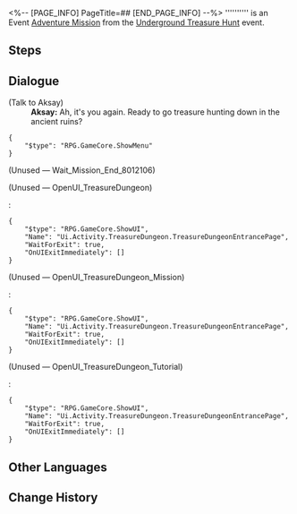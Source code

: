 <%-- [PAGE_INFO]
PageTitle=##
[END_PAGE_INFO] --%>
{{Stub|Dialogue.}}
{{Mission Infobox
|id            = 8012106
|title         = 
|image         = <!--Mission .png-->
|type          = Adventure
|event_name    = Underground Treasure Hunt
|chapter       = 
|requirements  = 
* [[Trailblaze Mission]] ''[[Silent Galaxy]]'' completed
* Reach [[Trailblaze Level]] 21
|summary       = <!--official mission summary from Fate's Atlas-->
|characters    = Aksay; Trailblazer
|startLocation = [[Jarilo-VI]] - [[Great Mine]]
|world         = Jarilo-VI
|area          = Great Mine
|prev          = 
|next          = 
|rewards       = 
}}
'''''''''' is an Event [[Adventure Mission]] from the [[Underground Treasure Hunt]] event.

==Steps==


<!--
==Gameplay Notes==

--><!--
==Trial Character==

-->
==Dialogue==
{{Stub Dialogue}}


;(Talk to Aksay)
:'''Aksay:''' Ah, it's you again. Ready to go treasure hunting down in the ancient ruins?
<pre>{
	"$type": "RPG.GameCore.ShowMenu"
}</pre>
;(Unused &mdash; Wait_Mission_End_8012106)


;(Unused &mdash; OpenUI_TreasureDungeon)
:<!--0.6-second delay-->
:<pre>{
	"$type": "RPG.GameCore.ShowUI",
	"Name": "Ui.Activity.TreasureDungeon.TreasureDungeonEntrancePage",
	"WaitForExit": true,
	"OnUIExitImmediately": []
}</pre>

;(Unused &mdash; OpenUI_TreasureDungeon_Mission)
:<!--0.2-second delay-->
:<pre>{
	"$type": "RPG.GameCore.ShowUI",
	"Name": "Ui.Activity.TreasureDungeon.TreasureDungeonEntrancePage",
	"WaitForExit": true,
	"OnUIExitImmediately": []
}</pre>

;(Unused &mdash; OpenUI_TreasureDungeon_Tutorial)
:<!--0.5-second delay-->
:<pre>{
	"$type": "RPG.GameCore.ShowUI",
	"Name": "Ui.Activity.TreasureDungeon.TreasureDungeonEntrancePage",
	"WaitForExit": true,
	"OnUIExitImmediately": []
}</pre>
{{Dialogue End}}

==Other Languages==
{{Other Languages
|en   = 
|zhs  = 
|zht  = 
|ja   = 
|ko   = 
|es   = 
|fr   = 
|ru   = 
|th   = 
|vi   = 
|de   = 
|id   = 
|pt   = 
}}

==Change History==
{{Change History|1.2}}
